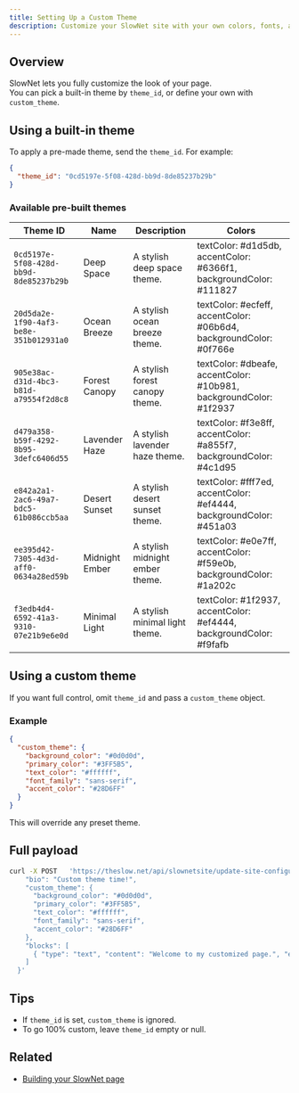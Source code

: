 ```yaml
---
title: Setting Up a Custom Theme
description: Customize your SlowNet site with your own colors, fonts, and style.
---
```


## Overview

SlowNet lets you fully customize the look of your page.  
You can pick a built-in theme by `theme_id`, or define your own with `custom_theme`.

## Using a built-in theme

To apply a pre-made theme, send the `theme_id`. For example:

```json
{
  "theme_id": "0cd5197e-5f08-428d-bb9d-8de85237b29b"
}
```
### Available pre-built themes

| Theme ID                                   | Name           | Description                  | Colors                                              |
|--------------------------------------------|----------------|------------------------------|-----------------------------------------------------|
| `0cd5197e-5f08-428d-bb9d-8de85237b29b`     | Deep Space     | A stylish deep space theme.  | textColor: #d1d5db, accentColor: #6366f1, backgroundColor: #111827 |
| `20d5da2e-1f90-4af3-be8e-351b012931a0`     | Ocean Breeze   | A stylish ocean breeze theme.| textColor: #ecfeff, accentColor: #06b6d4, backgroundColor: #0f766e |
| `905e38ac-d31d-4bc3-b81d-a79554f2d8c8`     | Forest Canopy  | A stylish forest canopy theme.| textColor: #dbeafe, accentColor: #10b981, backgroundColor: #1f2937 |
| `d479a358-b59f-4292-8b95-3defc6406d55`     | Lavender Haze  | A stylish lavender haze theme.| textColor: #f3e8ff, accentColor: #a855f7, backgroundColor: #4c1d95 |
| `e842a2a1-2ac6-49a7-bdc5-61b086ccb5aa`     | Desert Sunset  | A stylish desert sunset theme.| textColor: #fff7ed, accentColor: #ef4444, backgroundColor: #451a03 |
| `ee395d42-7305-4d3d-aff0-0634a28ed59b`     | Midnight Ember | A stylish midnight ember theme.| textColor: #e0e7ff, accentColor: #f59e0b, backgroundColor: #1a202c |
| `f3edb4d4-6592-41a3-9310-07e21b9e6e0d`     | Minimal Light  | A stylish minimal light theme.| textColor: #1f2937, accentColor: #ef4444, backgroundColor: #f9fafb |


## Using a custom theme

If you want full control, omit `theme_id` and pass a `custom_theme` object.

### Example

```json
{
  "custom_theme": {
    "background_color": "#0d0d0d",
    "primary_color": "#3FF5B5",
    "text_color": "#ffffff",
    "font_family": "sans-serif",
    "accent_color": "#28D6FF"
  }
}
```

This will override any preset theme.

## Full payload

```bash
curl -X POST   'https://theslow.net/api/slownetsite/update-site-configuration'   -H 'X-API-KEY: YOUR_API_KEY'   -H 'Content-Type: application/json'   -d '{
    "bio": "Custom theme time!",
    "custom_theme": {
      "background_color": "#0d0d0d",
      "primary_color": "#3FF5B5",
      "text_color": "#ffffff",
      "font_family": "sans-serif",
      "accent_color": "#28D6FF"
    },
    "blocks": [
      { "type": "text", "content": "Welcome to my customized page.", "enabled": true }
    ]
  }'
```

## Tips

- If `theme_id` is set, `custom_theme` is ignored.
- To go 100% custom, leave `theme_id` empty or null.

<AuthSnippet/>

## Related

- [Building your SlowNet page](../building-your-slownet-page)

<SupportSnippet/>
